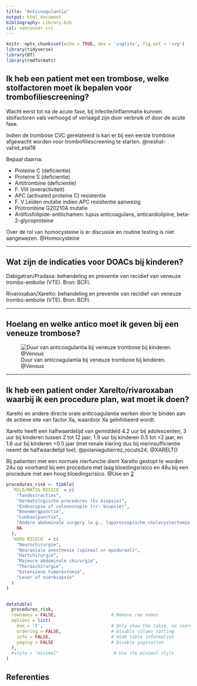 ```yaml
---
title: "Anticoagulantia"
output: html_document
bibliography: Library.bib
csl: vancouver.csl
---
```


```r
knitr::opts_chunk$set(echo = TRUE, dev = 'svglite', fig.ext = 'svg')
library(tidyverse)
library(DT)
library(rmdformats)
```


## Ik heb een patient met een trombose, welke stolfactoren moet ik bepalen voor trombofiliescreening?

Wacht eerst tot na de acute fase, bij infectie/inflammatie kunnen
stolfactoren vals verhoogd of verlaagd zijn door verbruik of door de
acute fase. 

Indien de trombose CVC gerelateerd is kan er bij een eerste trombose afgewacht worden voor trombofiliescreening te starten. @neshat-vahid_etal16

Bepaal daarna:

-   Proteine C (deficientie)
-   Proteine S (deficientie)
-   Antitrombine (deficientie)
-   F. VIII (overactiviteit)
-   APC (activated proteine C) resistentie
-   F. V Leiden mutatie indien APC resistentie aanwezig
-   Protrombine G20210A mutatie
-   Antifosfolipide-antilichamen: lupus anticoagulans, anticardiolipine, beta-2-glycoproteine

Over de rol van homocysteine is er discussie en routine testing is niet
aangewezen. @Homocysteine


---

## Wat zijn de indicaties voor DOACs bij kinderen?

Dabigatran/Pradaxa: behandeling en preventie van recidief van veneuze
trombo-embolie (VTE). Bron: BCFI.

Rivaroxaban/Xarelto: behandeling en preventie van recidief van veneuze
trombo-embolie (VTE). Bron: BCFI.


---

## Hoelang en welke antico moet ik geven bij een veneuze trombose?

![Duur van anticoagulantia bij veneuze trombose bij kinderen. @Venous](images/VTE.drawio.svg)


---

## Ik heb een patient onder Xarelto/rivaroxaban waarbij ik een procedure plan, wat moet ik doen?

Xarelto en andere directe orale anticoagulantia werken door te binden
aan de actieve site van factor Xa, waardoor Xa geïnhibeerd wordt.

Xarelto heeft een halfwaardetijd van gemiddeld 4.2 uur bij adolescenten,
3 uur bij kinderen tussen 2 tot 12 jaar, 1.9 uur bij kinderen 0.5 tot
\<2 jaar, en 1.6 uur bij kinderen \<0.5 jaar (met renale klaring dus bij
nierinsufficientie neemt de halfwaardetijd toe). @polaniagutierrez_rocuts24; @XARELTO


Bij patienten met een normale nierfunctie dient Xarelto gestopt te
worden 24u op voorhand bij een procedure met laag bloedingsrisico en 48u
bij een procedure met een hoog bloedingsrisico. @Use en
[2](https://cpthn.ca/wp-content/uploads/2023/01/CPTHN-Rivaroxaban-Guidance-Document_Final-Sep-2021-002.pdf)

```r
procedures_risk <- tibble(
  `MILD/MATIG RISICO` = c(
    "Tandextracties",
    "Dermatologische procedures (bv biopsie)",
    "Endoscopie of colonoscopie (+/- biopsie)",
    "Beenmergpunctie",
    "Lumbaalpunctie",
    "Andere abdominale surgery (e.g., laparoscopische cholecystectomie, herniaherstel)",
    NA
  ),
  `HOOG RISICO` = c(
    "Neurochirurgie",
    "Neuraxiale anesthesie (spinaal or epiduraal)",
    "Hartchirurgie",
    "Majeure abdominale chirurgie",
    "Thoraxchirurgie",
    "Extensieve tumorectomie",
    "Lever of nierbiopsie"
  )
)


datatable(
  procedures_risk,
  rownames = FALSE,                     # Remove row names
  options = list(
    dom = 't',                          # Only show the table, no search or pagination
    ordering = FALSE,                   # Disable column sorting
    info = FALSE,                       # Hide table information
    paging = FALSE                      # Disable pagination
  ),
  #style = "minimal"                     # Use the minimal style
)
```




## Referenties

::: #refs
:::